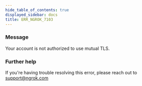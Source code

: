 ```yaml
---
hide_table_of_contents: true
displayed_sidebar: docs
title: ERR_NGROK_7103
---
```


### Message

Your account is not authorized to use mutual TLS.

<ErrorDetails />

### Further help

If you're having trouble resolving this error, please reach out to [support@ngrok.com](mailto:support@ngrok.com?subject=Help%20with%20ERR_NGROK_7103)
